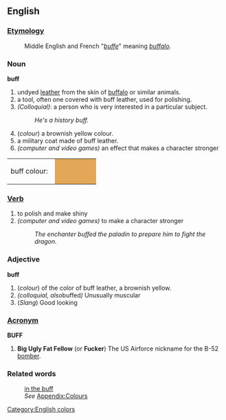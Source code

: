 ==English==
[[Category:English colors]]

===[[Etymology]]===
:Middle English and French "''[[buffe]]''" meaning ''[[buffalo]]''.
===Noun===
'''buff'''
#undyed [[leather]] from the skin of [[buffalo]] or similar animals. 
#a tool, often one covered with buff leather, used for polishing.
#''(Colloquial)'': a person who is very interested in a particular subject.
#: ''He's a history buff.''
#(''colour'') a brownish yellow colour. 
#a military coat made of buff leather.
#''(computer and video games)'' an effect that makes a character stronger
<table><tr><td>buff colour: &nbsp;</td>
<td bgcolor="#E3A857" width="80">&nbsp; </td></tr></table>

===[[Verb]]===
#to polish and make shiny
#''(computer and video games)'' to make a character stronger
#: ''The enchanter buffed the paladin to prepare him to fight the dragon.''

===Adjective===
'''buff'''
#(''colour'') of the color of buff leather, a brownish yellow.
#''(colloquial, also ''buffed'')'' Unusually muscular
# (''Slang'') Good looking
===[[Acronym]]===
'''BUFF'''
# '''Big Ugly Fat Fellow''' (or '''Fucker''') The US Airforce nickname for the B-52 [[bomber]].
===Related words===
:[[in the buff]]
:''See'' [[Wiktionary_Appendix:Colours|Appendix:Colours]]